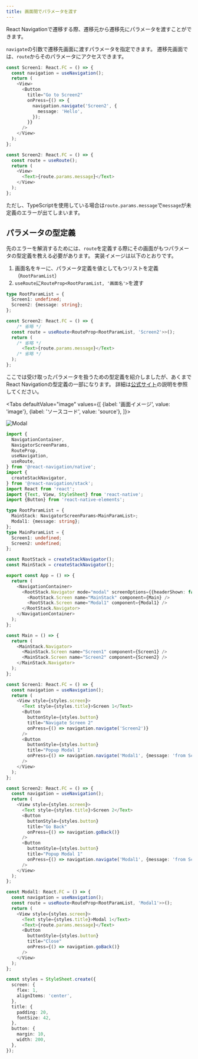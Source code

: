 ```yaml
---
title: 画面間でパラメータを渡す
---
```



React Navigationで遷移する際、遷移元から遷移先にパラメータを渡すことができます。

`navigate`の引数で遷移先画面に渡すパラメータを指定できます。
遷移先画面では、`route`からそのパラメータにアクセスできます。

```typescript jsx
const Screen1: React.FC = () => {
  const navigation = useNavigation();
  return (
    <View>
      <Button
        title="Go to Screen2"
        onPress={() => {
          navigation.navigate('Screen2', {
            message: 'Hello',
          });
        }}
      />
    </View>
  );
};

const Screen2: React.FC = () => {
  const route = useRoute();
  return (
    <View>
      <Text>{route.params.message}</Text>
    </View>
  );
};
```

ただし、TypeScriptを使用している場合は`route.params.message`で`message`が未定義のエラーが出てしまいます。

## パラメータの型定義

先のエラーを解消するためには、`route`を定義する際にその画面がもつパラメータの型定義を教える必要があります。
実装イメージは以下のとおりです。

1. 画面名をキーに、パラメータ定義を値としてもつリストを定義（`RootParamList`）
1. `useRoute`に`RouteProp<RootParamList, '画面名'>`を渡す

```typescript jsx
type RootParamList = {
  Screen1: undefined;
  Screen2: {message: string};
};

const Screen2: React.FC = () => {
    /* 省略 */
  const route = useRoute<RouteProp<RootParamList, 'Screen2'>>();
  return (
    /* 省略 */
      <Text>{route.params.message}</Text>
    /* 省略 */
  );
};
```

ここでは受け取ったパラメータを扱うための型定義を紹介しましたが、あくまでReact Navigationの型定義の一部になります。
詳細は[公式サイト](https://reactnavigation.org/docs/typescript/#combining-navigation-props)の説明を参照してください。

<!-- textlint-disable ja-technical-writing/sentence-length -->

<Tabs
  defaultValue="image"
  values={[
    {label: '画面イメージ', value: 'image'},
    {label: 'ソースコード', value: 'source'},
  ]}>

<!-- textlint-enable ja-technical-writing/sentence-length -->

<TabItem value="image">

![Modal](modal.png)

</TabItem>

<TabItem value="source">

```typescript jsx title="/src/App.tsx"
import {
  NavigationContainer,
  NavigatorScreenParams,
  RouteProp,
  useNavigation,
  useRoute,
} from '@react-navigation/native';
import {
  createStackNavigator,
} from '@react-navigation/stack';
import React from 'react';
import {Text, View, StyleSheet} from 'react-native';
import {Button} from 'react-native-elements';

type RootParamList = {
  MainStack: NavigatorScreenParams<MainParamList>;
  Modal1: {message: string};
};
type MainParamList = {
  Screen1: undefined;
  Screen2: undefined;
};

const RootStack = createStackNavigator();
const MainStack = createStackNavigator();

export const App = () => {
  return (
    <NavigationContainer>
      <RootStack.Navigator mode="modal" screenOptions={{headerShown: false}}>
        <RootStack.Screen name="MainStack" component={Main} />
        <RootStack.Screen name="Modal1" component={Modal1} />
      </RootStack.Navigator>
    </NavigationContainer>
  );
};

const Main = () => {
  return (
    <MainStack.Navigator>
      <MainStack.Screen name="Screen1" component={Screen1} />
      <MainStack.Screen name="Screen2" component={Screen2} />
    </MainStack.Navigator>
  );
};

const Screen1: React.FC = () => {
  const navigation = useNavigation();
  return (
    <View style={styles.screen}>
      <Text style={styles.title}>Screen 1</Text>
      <Button
        buttonStyle={styles.button}
        title="Navigate Screen 2"
        onPress={() => navigation.navigate('Screen2')}
      />
      <Button
        buttonStyle={styles.button}
        title="Popup Modal 1"
        onPress={() => navigation.navigate('Modal1', {message: 'from Screen1'})}
      />
    </View>
  );
};

const Screen2: React.FC = () => {
  const navigation = useNavigation();
  return (
    <View style={styles.screen}>
      <Text style={styles.title}>Screen 2</Text>
      <Button
        buttonStyle={styles.button}
        title="Go Back"
        onPress={() => navigation.goBack()}
      />
      <Button
        buttonStyle={styles.button}
        title="Popup Modal 1"
        onPress={() => navigation.navigate('Modal1', {message: 'from Screen2'})}
      />
    </View>
  );
};

const Modal1: React.FC = () => {
  const navigation = useNavigation();
  const route = useRoute<RouteProp<RootParamList, 'Modal1'>>();
  return (
    <View style={styles.screen}>
      <Text style={styles.title}>Modal 1</Text>
      <Text>{route.params.message}</Text>
      <Button
        buttonStyle={styles.button}
        title="Close"
        onPress={() => navigation.goBack()}
      />
    </View>
  );
};

const styles = StyleSheet.create({
  screen: {
    flex: 1,
    alignItems: 'center',
  },
  title: {
    padding: 20,
    fontSize: 42,
  },
  button: {
    margin: 10,
    width: 200,
  },
});
```

</TabItem>
</Tabs>
